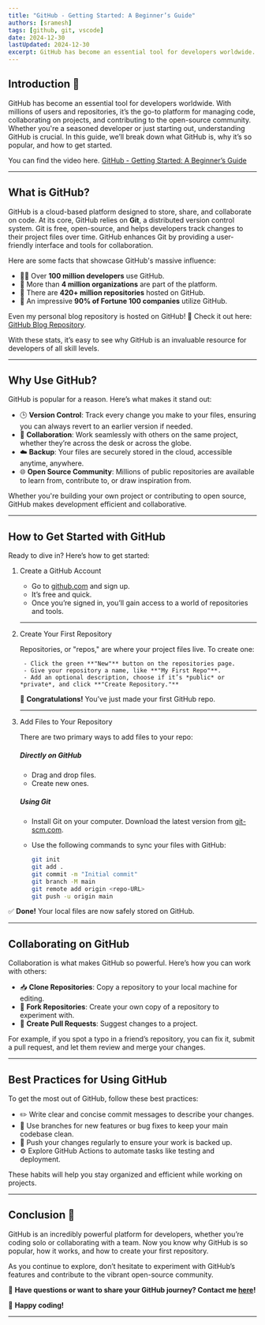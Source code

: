 ```yaml
---
title: "GitHub - Getting Started: A Beginner’s Guide"
authors: [sramesh]
tags: [github, git, vscode]
date: 2024-12-30
lastUpdated: 2024-12-30
excerpt: GitHub has become an essential tool for developers worldwide. With millions of users and repositories, it’s the go-to platform for managing code, collaborating on projects, and contributing to the open-source community. 
---
```


## Introduction 🚀

GitHub has become an essential tool for developers worldwide. With millions of users and repositories, it’s the go-to platform for managing code, collaborating on projects, and contributing to the open-source community. Whether you're a seasoned developer or just starting out, understanding GitHub is crucial. In this guide, we’ll break down what GitHub is, why it’s so popular, and how to get started.

You can find the video here. [GitHub - Getting Started: A Beginner’s Guide](https://www.youtube.com/)

---

## What is GitHub?

GitHub is a cloud-based platform designed to store, share, and collaborate on code. At its core, GitHub relies on **Git**, a distributed version control system. Git is free, open-source, and helps developers track changes to their project files over time. GitHub enhances Git by providing a user-friendly interface and tools for collaboration.  

Here are some facts that showcase GitHub's massive influence:  

- 👨‍💻 Over **100 million developers** use GitHub.  
- 🏢 More than **4 million organizations** are part of the platform.  
- 📁 There are **420+ million repositories** hosted on GitHub.  
- 💼 An impressive **90% of Fortune 100 companies** utilize GitHub.  

Even my personal blog repository is hosted on GitHub! 📝 Check it out here: [GitHub Blog Repository](https://github.com/santhosh2r2/youtube).  

With these stats, it’s easy to see why GitHub is an invaluable resource for developers of all skill levels.  

---

## Why Use GitHub?

GitHub is popular for a reason. Here’s what makes it stand out:  

- 🕒 **Version Control**: Track every change you make to your files, ensuring you can always revert to an earlier version if needed.  
- 🤝 **Collaboration**: Work seamlessly with others on the same project, whether they’re across the desk or across the globe.  
- ☁️ **Backup**: Your files are securely stored in the cloud, accessible anytime, anywhere.  
- 🌐 **Open Source Community**: Millions of public repositories are available to learn from, contribute to, or draw inspiration from.  

Whether you're building your own project or contributing to open source, GitHub makes development efficient and collaborative.  

---

## How to Get Started with GitHub  

Ready to dive in? Here’s how to get started:  

<Steps>

1. Create a GitHub Account  
    - Go to [github.com](https://github.com) and sign up.  
    - It’s free and quick.  
    - Once you’re signed in, you’ll gain access to a world of repositories and tools.  

    ---

2. Create Your First Repository 

    Repositories, or "repos," are where your project files live. To create one:  
        
        - Click the green **"New"** button on the repositories page.  
        - Give your repository a name, like **"My First Repo"**.  
        - Add an optional description, choose if it’s *public* or *private*, and click **"Create Repository."**  

    🎉 **Congratulations!** You’ve just made your first GitHub repo.

    ---

3. Add Files to Your Repository

    There are two primary ways to add files to your repo:  

    ##### **Directly on GitHub** 
    - Drag and drop files.  
    - Create new ones.  

    ##### **Using Git**  
    - Install Git on your computer. Download the latest version from [git-scm.com](https://git-scm.com/downloads).  
    - Use the following commands to sync your files with GitHub:  

        ```bash frame="none"
        git init
        git add .
        git commit -m "Initial commit"
        git branch -M main
        git remote add origin <repo-URL>
        git push -u origin main
        ```  

</Steps>

✅ **Done!** Your local files are now safely stored on GitHub.  

---

## Collaborating on GitHub

Collaboration is what makes GitHub so powerful. Here’s how you can work with others:  

- 📥 **Clone Repositories**: Copy a repository to your local machine for editing.  
- 🍴 **Fork Repositories**: Create your own copy of a repository to experiment with.  
- 🔄 **Create Pull Requests**: Suggest changes to a project.  

For example, if you spot a typo in a friend’s repository, you can fix it, submit a pull request, and let them review and merge your changes.  

---

## Best Practices for Using GitHub  

To get the most out of GitHub, follow these best practices:  

- ✏️ Write clear and concise commit messages to describe your changes.  
- 🌱 Use branches for new features or bug fixes to keep your main codebase clean.  
- 🔄 Push your changes regularly to ensure your work is backed up.  
- ⚙️ Explore GitHub Actions to automate tasks like testing and deployment.  

These habits will help you stay organized and efficient while working on projects.  

---

## Conclusion 🎯  

GitHub is an incredibly powerful platform for developers, whether you’re coding solo or collaborating with a team. Now you know why GitHub is so popular, how it works, and how to create your first repository.  

As you continue to explore, don’t hesitate to experiment with GitHub’s features and contribute to the vibrant open-source community.  

💬 **Have questions or want to share your GitHub journey? Contact me [here](mailto:santhosh.mwpa@gmail.com)!**  

🎉 **Happy coding!**  

---  
